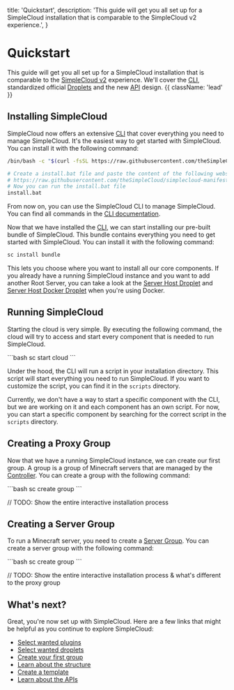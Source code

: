
  title: 'Quickstart',
  description:
    'This guide will get you all set up for a SimpleCloud installation that is comparable to the SimpleCloud v2 experience.',
}

# Quickstart

This guide will get you all set up for a SimpleCloud installation that is comparable to the [SimpleCloud v2](https://github.com/theSimpleCloud/SimpleCloud) experience. We'll cover the [CLI](/cli), standardized official [Droplets](/droplets) and the new [API](/api) design.  {{ className: 'lead' }}

## Installing SimpleCloud

SimpleCloud now offers an extensive [CLI](/cli) that cover everything you need to manage SimpleCloud. It's the easiest way to get started with SimpleCloud. You can install it with the following command:

<CodeGroup>

```bash {{ title: 'Unix' }}
/bin/bash -c "$(curl -fsSL https://raw.githubusercontent.com/theSimpleCloud/simplecloud-manifest/HEAD/install.sh)"
```

```bash {{ title: 'Windows'}}
# Create a install.bat file and paste the content of the following website into it:
# https://raw.githubusercontent.com/theSimpleCloud/simplecloud-manifest/HEAD/install.bat
# Now you can run the install.bat file
install.bat
```
</CodeGroup>

From now on, you can use the SimpleCloud CLI to manage SimpleCloud. You can find all commands in the [CLI documentation](/cli).

Now that we have installed the [CLI](/cli), we can start installing our pre-built bundle of SimpleCloud. This bundle contains everything you need to get started with SimpleCloud. You can install it with the following command:
<CodeGroup>
```bash
sc install bundle
```
</CodeGroup>

This lets you choose where you want to install all our core components. If you already have a running SimpleCloud instance and you want to add another Root Server, you can take a look at the [Server Host Droplet](/droplet/serverhost) and [Server Host Docker Droplet](/droplet/serverhost-docker) when you're using Docker.

## Running SimpleCloud

Starting the cloud is very simple. By executing the following command, the cloud will try to access and start every component that is needed to run SimpleCloud.

<CodeGroup>
```bash
sc start cloud
```
</CodeGroup>

Under the hood, the CLI will run a script in your installation directory. This script will start everything you need to run SimpleCloud. If you want to customize the script, you can find it in the `scripts` directory.

Currently, we don't have a way to start a specific component with the CLI, but we are working on it and each component has an own script. For now, you can start a specific component by searching for the correct script in the `scripts` directory.

## Creating a Proxy Group

Now that we have a running SimpleCloud instance, we can create our first group. A group is a group of Minecraft servers that are managed by the [Controller](/controller). You can create a group with the following command:

<CodeGroup>
```bash
sc create group
```
</CodeGroup>

// TODO: Show the entire interactive installation process

## Creating a Server Group

To run a Minecraft server, you need to create a [Server Group](/server-group). You can create a server group with the following command:

<CodeGroup>
```bash
sc create group
```
</CodeGroup>

// TODO: Show the entire interactive installation process & what's different to the proxy group

## What's next?

Great, you're now set up with SimpleCloud. Here are a few links that might be helpful as you continue to explore SimpleCloud:

- [Select wanted plugins](/plugin)
- [Select wanted droplets](/droplet)
- [Create your first group](/cli#server-group)
- [Learn about the structure](/structure)
- [Create a template](/droplet/serverhost#template)
- [Learn about the APIs](/api)
